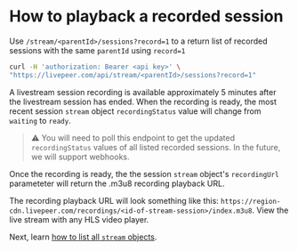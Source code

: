 
<DocsLayout title="How to playback a recorded session - Livepeer.com" description="How to playback a recorded session">

# How to playback a recorded session

Use `/stream/<parentId>/sessions?record=1` to a return list of recorded sessions with the same `parentId` using `record=1`

```bash
curl -H 'authorization: Bearer <api key>' \
"https://livepeer.com/api/stream/<parentId>/sessions?record=1"
```

A livestream session recording is available approximately 5 minutes after the livestream session has ended. When the recording is ready, the most recent session `stream` object `recordingStatus` value will change from `waiting` to `ready`.  

> ⚠️ You will need to poll this endpoint to get the updated `recordingStatus` values of all listed recorded sessions. In the future, we will support webhooks.

Once the recording is ready, the the session `stream` object's `recordingUrl` parameteter will return the .m3u8 recording playback URL. 

The recording playback URL will look something like this: `https://region-cdn.livepeer.com/recordings/<id-of-stream-session>/index.m3u8`. View the live stream with any HLS video player.

Next, learn [how to list all `stream` objects](/docs/guides/api/list-all-streams).

</DocsLayout>
